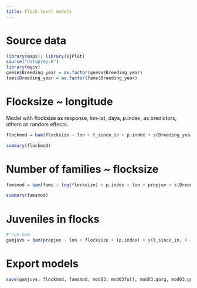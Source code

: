 ```yaml
---
title: Flock level models
---
```


# Source data

```r
library(maps); library(sjPlot)
source("dataprep.R")
library(mgcv)
geese$Breeding_year = as.factor(geese$Breeding_year)
fams$Breeding_year = as.factor(fams$Breeding_year)
```

# Flocksize ~ longitude

Model with flocksize as response, lon-lat, days, p.index, as predictors, others as random effects.

```r

flockmod = bam(flocksize ~ lon + t_since_in + p.index + s(Breeding_year, bs = "re") + s(Observer, bs = "re") + s(Food_type, bs = "re"), data = geese, family = gaussian)

```

```r
summary(flockmod)
```

# Number of families ~ flocksize

```r
famsmod = bam(fams ~ log(flocksize) + p.index + lon + propjuv + s(Breeding_year, bs = "re") + s(Observer, bs = "re") + s(Food_type, bs = "re"), data = fams %>% filter(flocksize>0, flocksize == N_sampled) %>% plyr::mutate(propjuv = propjuv/100), family = poisson)
```

```r
summary(famsmod)
```


# Juveniles in flocks

```r
#'run bam
gamjuvs = bam(propjuv ~ lon + flocksize + (p.index) + s(t_since_in, k = 4) + s(Breeding_year, bs = "re") + s(Observer, bs = "re") + s(Food_type, bs = "re"), data = geese, family = binomial)

```

# Export models

```r
save(gamjuvs, flockmod, famsmod, mod03, mod03full, mod03.gorg, mod03.gorg.s, fams.expand.sub, fams.expand, file = "goosemods_pres.RData")
```

